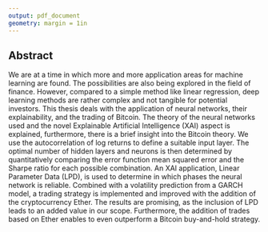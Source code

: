 ```yaml
---
output: pdf_document
geometry: margin = 1in
---
```



## Abstract

We are at a time in which more and more application areas for machine learning are found. The possibilities are also being explored in the field of finance. However, compared to a simple method like linear regression, deep learning methods are rather complex and not tangible for potential investors. This thesis deals with the application of neural networks, their explainability, and the trading of Bitcoin. The theory of the neural networks used and the novel Explainable Artificial Intelligence (XAI) aspect is explained, furthermore, there is a brief insight into the Bitcoin theory. We use the autocorrelation of log returns to define a suitable input layer. The optimal number of hidden layers and neurons is then determined by quantitatively comparing the error function mean squared error and the Sharpe ratio for each possible combination. An XAI application, Linear Parameter Data (LPD), is used to determine in which phases the neural network is reliable. Combined with a volatility prediction from a GARCH model, a trading strategy is implemented and improved with the addition of the cryptocurrency Ether. The results are promising, as the inclusion of LPD leads to an added value in our scope. Furthermore, the addition of trades based on Ether enables to even outperform a Bitcoin buy-and-hold strategy.